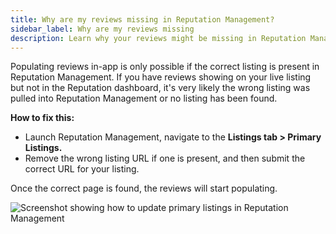 ```yaml
---
title: Why are my reviews missing in Reputation Management?
sidebar_label: Why are my reviews missing
description: Learn why your reviews might be missing in Reputation Management and how to fix it
---
```


Populating reviews in-app is only possible if the correct listing is present in Reputation Management. If you have reviews showing on your live listing but not in the Reputation dashboard, it's very likely the wrong listing was pulled into Reputation Management or no listing has been found.

**How to fix this:**

- Launch Reputation Management, navigate to the **Listings tab > Primary Listings.**
- Remove the wrong listing URL if one is present, and then submit the correct URL for your listing.

Once the correct page is found, the reviews will start populating.

![Screenshot showing how to update primary listings in Reputation Management](/img/reputation-management/missing-reviews.jpg)